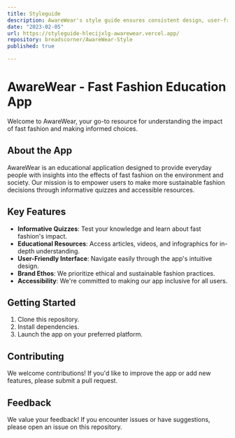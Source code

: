```yaml
---
title: Styleguide
description: AwareWear's style guide ensures consistent design, user-friendly content, and ethical standards for our fast fashion education app.
date: "2023-02-05"
url: https://styleguide-hlecijxlg-awarewear.vercel.app/
repository: breadscorner/AwareWear-Style
published: true

---
```



# AwareWear - Fast Fashion Education App

Welcome to AwareWear, your go-to resource for understanding the impact of fast fashion and making informed choices.

## About the App

AwareWear is an educational application designed to provide everyday people with insights into the effects of fast fashion on the environment and society. Our mission is to empower users to make more sustainable fashion decisions through informative quizzes and accessible resources.

## Key Features

- **Informative Quizzes**: Test your knowledge and learn about fast fashion's impact.
- **Educational Resources**: Access articles, videos, and infographics for in-depth understanding.
- **User-Friendly Interface**: Navigate easily through the app's intuitive design.
- **Brand Ethos**: We prioritize ethical and sustainable fashion practices.
- **Accessibility**: We're committed to making our app inclusive for all users.

## Getting Started

1. Clone this repository.
2. Install dependencies.
3. Launch the app on your preferred platform.

## Contributing

We welcome contributions! If you'd like to improve the app or add new features, please submit a pull request.

## Feedback

We value your feedback! If you encounter issues or have suggestions, please open an issue on this repository.